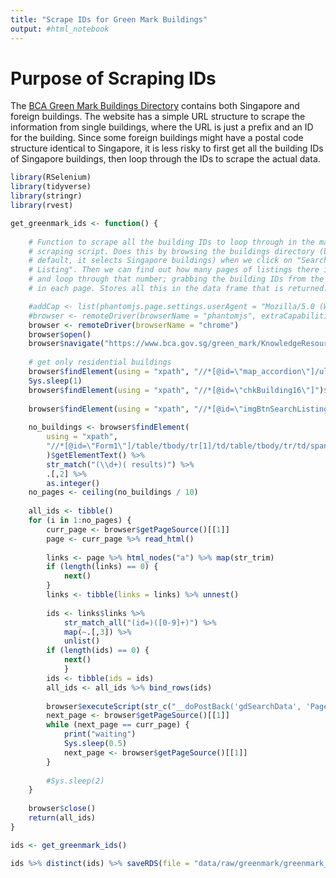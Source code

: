 ```yaml
---
title: "Scrape IDs for Green Mark Buildings"
output: #html_notebook
---
```


# Purpose of Scraping IDs

The [BCA Green Mark Buildings Directory](https://www.bca.gov.sg/green_mark/KnowledgeResources/BuildingDirectory.aspx) contains both Singapore and foreign buildings. The website has a simple URL structure to scrape the information from single buildings, where the URL is just a prefix and an ID for the building. Since some foreign buildings might have a postal code structure identical to Singapore, it is less risky to first get all the building IDs of Singapore buildings, then loop through the IDs to scrape the actual data.

```r
library(RSelenium)
library(tidyverse)
library(stringr)
library(rvest)
```


```r
get_greenmark_ids <- function() {
    
    # Function to scrape all the building IDs to loop through in the main
    # scraping script. Does this by browsing the buildings directory (by
    # default, it selects Singapore buildings) when we click on "Search
    # Listing". Then we can find out how many pages of listings there is,
    # and loop through that number; grabbing the building IDs from the links
    # in each page. Stores all this in the data frame that is returned.

    #addCap <- list(phantomjs.page.settings.userAgent = "Mozilla/5.0 (Windows NT 6.1; WOW64; rv:29.0) Gecko/20120101 Firefox/29.0")
    #browser <- remoteDriver(browserName = "phantomjs", extraCapabilities = addCap)
    browser <- remoteDriver(browserName = "chrome")
    browser$open()
    browser$navigate("https://www.bca.gov.sg/green_mark/KnowledgeResources/BuildingDirectory.aspx")
    
    # get only residential buildings
    browser$findElement(using = "xpath", "//*[@id=\"map_accordion\"]/ul/li[4]/a/div")$clickElement()
    Sys.sleep(1)
    browser$findElement(using = "xpath", "//*[@id=\"chkBuilding16\"]")$clickElement()
    
    browser$findElement(using = "xpath", "//*[@id=\"imgBtnSearchListing\"]")$clickElement()
    
    no_buildings <- browser$findElement(
        using = "xpath", 
        "//*[@id=\"Form1\"]/table/tbody/tr[1]/td/table/tbody/tr/td/span[2]"
        )$getElementText() %>% 
        str_match("(\\d+)( results)") %>% 
        .[,2] %>% 
        as.integer()
    no_pages <- ceiling(no_buildings / 10)
    
    all_ids <- tibble()
    for (i in 1:no_pages) {
        curr_page <- browser$getPageSource()[[1]]
        page <- curr_page %>% read_html()
        
        links <- page %>% html_nodes("a") %>% map(str_trim)
        if (length(links) == 0) {
            next()
        }
        links <- tibble(links = links) %>% unnest()
        
        ids <- links$links %>% 
            str_match_all("(id=)([0-9]+)") %>% 
            map(~.[,3]) %>% 
            unlist()
        if (length(ids) == 0) {
            next()
            }
        ids <- tibble(ids = ids)
        all_ids <- all_ids %>% bind_rows(ids)
        
        browser$executeScript(str_c("__doPostBack('gdSearchData', 'Page$", i+1, "')"), args = list())
        next_page <- browser$getPageSource()[[1]]
        while (next_page == curr_page) {
            print("waiting")
            Sys.sleep(0.5)
            next_page <- browser$getPageSource()[[1]]
        }
            
        #Sys.sleep(2)
    }
    
    browser$close()
    return(all_ids)
}


```

```r
ids <- get_greenmark_ids()
```

```r
ids %>% distinct(ids) %>% saveRDS(file = "data/raw/greenmark/greenmark_ids.RDS")
```


